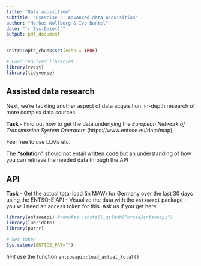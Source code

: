 ```yaml
---
title: "Data aquisition"
subtitle: "Exercise 3: Advanced data acquisition"
author: "Markus Kollberg & Ivo Bantel"
date: "`r Sys.Date()`"
output: pdf_document
---
```


```r
knitr::opts_chunk$set(echo = TRUE)

# Load required libraries
library(rvest)
library(tidyverse)
```



## Assisted data research

Next, we're tackling another aspect of data acquisition: in-depth research of more complex data sources.

**Task**
- Find out how to get the data underlying the _*European Network of Transmission System Operators*_ (https://www.entsoe.eu/data/map).

Feel free to use LLMs etc.

The **"solution"** should not entail written code but an understanding of how you can retrieve the needed data through the API


## API

**Task**
- Get the actual total load (in MAW) for Germany over the last 30 days using the ENTSO-E API
- Visualize the data with the `entsoeapi` package
- you will need an access token for this. Ask us if you get here.

``` r

library(entsoeapi) #remotes::install_github("krose/entsoeapi")
library(lubridate)
library(purrr)

# Set token
Sys.setenv(ENTSOE_PAT="")


```

*hint* use the function `entsoeapi::load_actual_total()`

